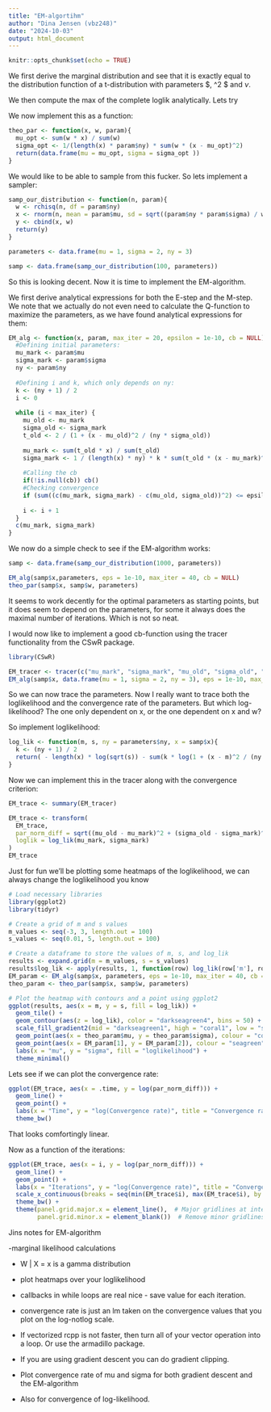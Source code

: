 ---
title: "EM-algortihm"
author: "Dina Jensen (vbz248)"
date: "2024-10-03"
output: html_document
---

```{r setup, include=FALSE}
knitr::opts_chunk$set(echo = TRUE)
```

We first derive the marginal distribution and see that it is exactly equal to the distribution function of a t-distribution with parameters $\mu, \sigma^2 $ and $\nu$.

We then compute the max of the complete loglik analytically. Lets try

We now implement this as a function:
```{r}
theo_par <- function(x, w, param){
  mu_opt <- sum(w * x) / sum(w)
  sigma_opt <- 1/(length(x) * param$ny) * sum(w * (x - mu_opt)^2)
  return(data.frame(mu = mu_opt, sigma = sigma_opt ))
}
```

We would like to be able to sample from this fucker. So lets implement a sampler:
```{r}
samp_our_distribution <- function(n, param){
  w <- rchisq(n, df = param$ny)
  x <- rnorm(n, mean = param$mu, sd = sqrt((param$ny * param$sigma) / w))
  y <- cbind(x, w)
  return(y)
}

parameters <- data.frame(mu = 1, sigma = 2, ny = 3)

samp <- data.frame(samp_our_distribution(100, parameters))

```
So this is looking decent. Now it is time to implement the EM-algorithm.

We first derive analytical expressions for both the E-step and the M-step. We note that we actually do not even need to calculate the Q-function to maximize the parameters, as we have found analytical expressions for them:

```{r}
EM_alg <- function(x, param, max_iter = 20, epsilon = 1e-10, cb = NULL){
  #Defining initial parameters:
  mu_mark <- param$mu
  sigma_mark <- param$sigma
  ny <- param$ny
  
  #Defining i and k, which only depends on ny:
  k <- (ny + 1) / 2
  i <- 0
  
  while (i < max_iter) {
    mu_old <- mu_mark
    sigma_old <- sigma_mark
    t_old <- 2 / (1 + (x - mu_old)^2 / (ny * sigma_old))
    
    mu_mark <- sum(t_old * x) / sum(t_old)
    sigma_mark <- 1 / (length(x) * ny) * k * sum(t_old * (x - mu_mark)^2)
    
    #Calling the cb
    if(!is.null(cb)) cb()
    #Checking convergence
    if (sum((c(mu_mark, sigma_mark) - c(mu_old, sigma_old))^2) <= epsilon * (sum(c(mu_mark, sigma_mark)^2) + epsilon)) break
    
    i <- i + 1
  }
  c(mu_mark, sigma_mark)
}
```

We now do a simple check to see if the EM-algorithm works:

```{r}
samp <- data.frame(samp_our_distribution(1000, parameters))

EM_alg(samp$x,parameters, eps = 1e-10, max_iter = 40, cb = NULL)
theo_par(samp$x, samp$w, parameters)
```

It seems to work decently for the optimal parameters as starting points, but it does seem to depend on the parameters, for some it always does the maximal number of iterations. Which is not so neat.

I would now like to implement a good cb-function using the tracer functionality from the CSwR package. 

```{r}
library(CSwR)

EM_tracer <- tracer(c("mu_mark", "sigma_mark", "mu_old", "sigma_old", "ny", "i"))
EM_alg(samp$x, data.frame(mu = 1, sigma = 2, ny = 3), eps = 1e-10, max_iter = 40, cb = EM_tracer$tracer)
```

So we can now trace the parameters. Now I really want to trace both the loglikelihood and the convergence rate of the parameters. But which log-likelihood? The one only dependent on x, or the one dependent on x and w? 

So implement loglikelihood:
```{r}
log_lik <- function(m, s, ny = parameters$ny, x = samp$x){
  k <- (ny + 1) / 2
  return( - length(x) * log(sqrt(s)) - sum(k * log(1 + (x - m)^2 / (ny * s))))
}
```

Now we can implement this in the tracer along with the convergence criterion: 
```{r}
EM_trace <- summary(EM_tracer)

EM_trace <- transform(
  EM_trace,
  par_norm_diff = sqrt((mu_old - mu_mark)^2 + (sigma_old - sigma_mark)^2),
  loglik = log_lik(mu_mark, sigma_mark)
)
EM_trace

```

Just for fun we'll be plotting some heatmaps of the loglikelihood, we can always change the loglikelihood you know

```{r}
# Load necessary libraries
library(ggplot2)
library(tidyr)

# Create a grid of m and s values
m_values <- seq(-3, 3, length.out = 100)
s_values <- seq(0.01, 5, length.out = 100)

# Create a dataframe to store the values of m, s, and log_lik
results <- expand.grid(m = m_values, s = s_values)
results$log_lik <- apply(results, 1, function(row) log_lik(row['m'], row['s'], x = samp$x))
EM_param <- EM_alg(samp$x, parameters, eps = 1e-10, max_iter = 40, cb = NULL)
theo_param <- theo_par(samp$x, samp$w, parameters)

# Plot the heatmap with contours and a point using ggplot2
ggplot(results, aes(x = m, y = s, fill = log_lik)) +
  geom_tile() +
  geom_contour(aes(z = log_lik), color = "darkseagreen4", bins = 50) +
  scale_fill_gradient2(mid = "darkseagreen1", high = "coral1", low = "seagreen4", midpoint = -3500) +
  geom_point(aes(x = theo_param$mu, y = theo_param$sigma), colour = "coral1", size = 2.5) +
  geom_point(aes(x = EM_param[1], y = EM_param[2]), colour = "seagreen", size = 2.5) +
  labs(x = "mu", y = "sigma", fill = "loglikelihood") +
  theme_minimal()
```



Lets see if we can plot the convergence rate:
```{r}
ggplot(EM_trace, aes(x = .time, y = log(par_norm_diff))) +
  geom_line() +
  geom_point() +
  labs(x = "Time", y = "log(Convergence rate)", title = "Convergence rate of mu and sigma") +
  theme_bw()
```
That looks comfortingly linear.


Now as a function of the iterations:
```{r}
ggplot(EM_trace, aes(x = i, y = log(par_norm_diff))) +
  geom_line() +
  geom_point() +
  labs(x = "Iterations", y = "log(Convergence rate)", title = "Convergence rate of mu and sigma") +
  scale_x_continuous(breaks = seq(min(EM_trace$i), max(EM_trace$i), by = 1)) +
  theme_bw() +
  theme(panel.grid.major.x = element_line(),  # Major gridlines at integer positions
        panel.grid.minor.x = element_blank())  # Remove minor gridlines
```





Jins notes for EM-algorithm

-marginal likelihood calculations

- W | X = x is a gamma distribution

- plot heatmaps over your loglikelihood

- callbacks in while loops are real nice - save value for each iteration. 

- convergence rate is just an lm taken on the convergence values that you plot on the log-notlog scale.

- If vectorized rcpp is not faster, then turn all of your vector operation into a loop. Or use the armadillo package.

- If you are using gradient descent you can do gradient clipping. 

 - Plot convergence rate of mu and sigma for both gradient descent and the EM-algorithm
 - Also for convergence of log-likelihood.
 
 
 
 
 
 
 